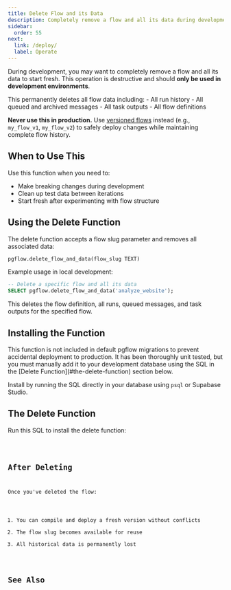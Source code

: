 ```yaml
---
title: Delete Flow and its Data
description: Completely remove a flow and all its data during development
sidebar:
  order: 55
next:
  link: /deploy/
  label: Operate
---
```



During development, you may want to completely remove a flow and all its data to start fresh. This operation is destructive and should **only be used in development environments**.

<Aside type="danger" title="Data Loss Warning">
This permanently deletes all flow data including:
- All run history
- All queued and archived messages
- All task outputs
- All flow definitions

**Never use this in production.** Use [versioned flows](/build/version-flows/) instead (e.g., `my_flow_v1`, `my_flow_v2`) to safely deploy changes while maintaining complete flow history.
</Aside>

## When to Use This

Use this function when you need to:
- Make breaking changes during development
- Clean up test data between iterations
- Start fresh after experimenting with flow structure

## Using the Delete Function

The delete function accepts a flow slug parameter and removes all associated data:

```sql
pgflow.delete_flow_and_data(flow_slug TEXT)
```

Example usage in local development:
```sql
-- Delete a specific flow and all its data
SELECT pgflow.delete_flow_and_data('analyze_website');
```

This deletes the flow definition, all runs, queued messages, and task outputs for the specified flow.

## Installing the Function

<Aside type="caution" title="Manual Installation Required">
This function is not included in default pgflow migrations to prevent accidental deployment to production. It has been thoroughly unit tested, but you must manually add it to your development database using the SQL in the [Delete Function](#the-delete-function) section below.
</Aside>

Install by running the SQL directly in your database using `psql` or Supabase Studio.

## The Delete Function

Run this SQL to install the delete function:

<Code lang="sql" code={deleteFlowFunctionCode} />

## After Deleting

Once you've deleted the flow:

1. You can compile and deploy a fresh version without conflicts
2. The flow slug becomes available for reuse
3. All historical data is permanently lost

## See Also

<CardGrid>
  <LinkCard
    title="Version your flows"
    description="Safe flow updates for production"
    href="/build/version-flows/"
  />
  <LinkCard
    title="Tune deployed flows"
    description="Adjust production flow settings"
    href="/deploy/maintain/tune-flow-config/"
  />
</CardGrid>
